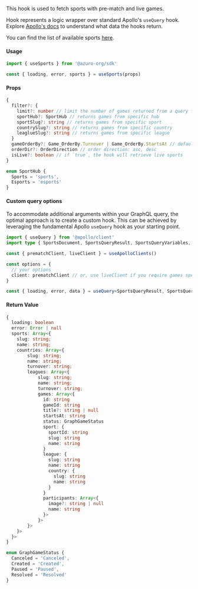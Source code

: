 
This hook is used to fetch sports with pre-match and live games.

Hook represents a logic wrapper over standard Apollo's `useQuery` hook. Explore [Apollo's docs](https://www.apollographql.com/docs/react/api/react/hooks#usequery) to understand what data the hooks return.

You can find the list of available sports [here](https://thegraph.azuro.org/subgraphs/name/azuro-protocol/azuro-api-polygon-v2/graphql?query=%7B%0A++sports+%7B%0A++++name%0A++%7D%0A%7D).

#### Usage

```ts
import { useSports } from '@azuro-org/sdk'

const { loading, error, sports } = useSports(props)
```

#### Props

```ts
{
  filter?: {
    limit?: number // limit the number of games returned from a query for each sport
    sportHub?: SportHub // returns games from specific hub
    sportSlug?: string // returns games from specific sport
    countrySlug?: string // returns games from specific country
    leaglueSlug?: string // returns games from specific league
  }
  gameOrderBy?: Game_OrderBy.Turnover | Game_OrderBy.StartsAt // default: Game_OrderBy.StartsAt`
  orderDir?: OrderDirection // order direction: asc, desc
  isLive?: boolean // if `true`, the hook will retrieve live sports
}

enum SportHub {
  Sports = 'sports',
  Esports = 'esports'
}
```

#### Custom query options

To accommodate additional arguments within your GraphQL query, the optimal approach is to create a custom hook. This can be achieved by leveraging the fundamental Apollo `useQuery` hook as your starting point.

```ts
import { useQuery } from '@apollo/client'
import type { SportsDocument, SportsQueryResult, SportsQueryVariables, useApolloClients } from '@azuro-org/sdk'

const { prematchClient, liveClient } = useApolloClients()

const options = {
  // your options
  client: prematchClient // or, use liveClient if you require games specifically from the live
}

const { loading, error, data } = useQuery<SportsQueryResult, SportsQueryVariables>(SportsDocument, options)
```

#### Return Value
```ts
{
  loading: boolean
  error: Error | null
  sports: Array<{
    slug: string;
    name: string;
    countries: Array<{
        slug: string;
        name: string;
        turnover: string;
        leagues: Array<{
            slug: string;
            name: string;
            turnover: string;
            games: Array<{
              id: string
              gameId: string
              title?: string | null
              startsAt: string
              status: GraphGameStatus
              sport: {
                sportId: string
                slug: string
                name: string 
              }
              league: {
                slug: string
                name: string
                country: { 
                  slug: string
                  name: string 
                } 
              }
              participants: Array<{ 
                image?: string | null
                name: string 
              }>
            }> 
        }>
    }>
  }>
}

enum GraphGameStatus {
  Canceled = 'Canceled',
  Created = 'Created',
  Paused = 'Paused',
  Resolved = 'Resolved'
}
```
